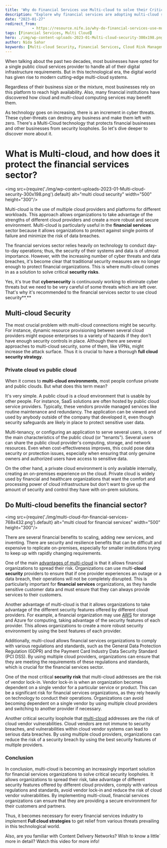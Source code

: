 ```yaml
---
title: 'Why do Financial Services use Multi-cloud to solve their Critical Security Loopholes?'
description: "Explore why financial services are adopting multi-cloud solutions to enhance security and mitigate critical risks. This post delves into how multi-cloud environments offer robust protection against cyber threats, vendor lock-in, and cloud vendor vulnerabilities while ensuring compliance with regulations and standards. Discover the benefits and strategies financial institutions use to secure their digital infrastructure in a multi-cloud setting."
date: "2023-01-27"
redirect_from: 
            - https://resource.nife.io/why-do-financial-services-use-multi-cloud-to-solve-their-critical-security-loopholes/
tags: [Financial Services, Multi Cloud]
hero: ./img/wp-content-uploads-2023-01-Multi-cloud-security-300x198.png
author: Nida Sahar
keywords: [Multi-cloud Security, Financial Services, Cloud Risk Management, Vendor Lock-in, Cyber Threat Protection, Compliance]
---
```

When talking about the past two decades, most businesses have opted for a single public cloud services provider to handle all of their digital infrastructure requirements. But in this technological era, the digital world has given rise to modern cutting-edge multi-cloud systems.

Regardless of their business size or the mixture, most businesses rely on this platform to reach high availability. Also, many financial institutions have discovered how cloud and multi-cloud computing services may benefit them.

As technology goes on increasing, there is an increment in cyber threats. These cyber-threats can destroy any business and make them left with zero. There's a Multi-Cloud technology that protects financial businesses and other businesses from security loopholes. So let's dive deeper to discover more about it.

# **What is Multi-cloud, and how does it protect the financial services sector?**

<img src={require('./img/wp-content-uploads-2023-01-Multi-cloud-security-300x198.png').default} alt="multi cloud security" width="500" height="300"/>
<br/>


 

Multi-cloud is the use of multiple cloud providers and platforms for different workloads. This approach allows organizations to take advantage of the strengths of different cloud providers and create a more robust and secure environment. Multi-cloud is particularly useful in the **financial services** sector because it allows organizations to protect against single points of failure and minimize the risk of data breaches.

The financial services sector relies heavily on technology to conduct day-to-day operations; thus, the security of their systems and data is of utmost importance. However, with the increasing number of cyber threats and data breaches, it's become clear that traditional security measures are no longer enough to protect financial organizations. This is where multi-cloud comes in as a solution to solve critical **security risks**.

Yes, it's true that **cybersecurity** is continuously working to eliminate cyber threats but we need to be very careful of some threats which are left over. That's why it's recommended to the financial services sector to use cloud security**.**

## **Multi-cloud Security**

The most crucial problem with multi-cloud connections might be security. For instance, dynamic resource provisioning between several cloud providers might expose enterprises to a variety of hazards if they don't have enough security controls in place. Although there are several approaches to multi-cloud security, some of them, like VPNs, might increase the attack surface. Thus it is crucial to have a thorough **full cloud security strategy**.

### **Private cloud vs public cloud**

When it comes to **multi-cloud environments**, most people confuse private and public clouds. But what does this term mean?

It's very simple. A public cloud is a cloud environment that is usable by other people. For instance, SaaS solutions are often hosted by public cloud service providers. Typically, these vendors provide managed services like routine maintenance and redundancy. The application can be viewed and used by anybody outside of the company that developed it, even though security safeguards are likely in place to protect sensitive user data.

Multi-tenancy, or configuring an application to serve several users, is one of the main characteristics of the public cloud (or "tenants"). Several users can share the public cloud provider's computing, storage, and network resources. Even when cost-effectiveness improves, this could pose data security or protection issues, especially when ensuring that only genuine owners and authorized users have access to sensitive data.

On the other hand, a private cloud environment is only available internally, creating an on-premises experience on the cloud. Private cloud is widely used by financial and healthcare organizations that want the comfort and processing power of cloud infrastructure but don't want to give up the amount of security and control they have with on-prem solutions.

## **Do Multi-cloud benefits the financial sector?**

<img src={require('./img/multi-cloud-for-financial-services-768x432.png').default} alt="multi cloud for financial services" width="500" height="300"/>
<br/>


 

There are several financial benefits to scaling, adding new services, and inventing. There are security and resilience benefits that can be difficult and expensive to replicate on-premises, especially for smaller institutions trying to keep up with rapidly changing requirements.

One of the main [advantages of multi-cloud](/blog/latest-multi-cloud-market-trends-in-2022-2023/) is that it allows financial organizations to spread their risk. Organizations can use multi-**cloud security** providers to ensure that if one provider experiences an outage or a data breach, their operations will not be completely disrupted. This is particularly important for **financial services** organizations, as they handle sensitive customer data and must ensure that they can always provide services to their customers.

Another advantage of multi-cloud is that it allows organizations to take advantage of the different security features offered by different cloud providers. For example, a financial organization may use [AWS](https://aws.amazon.com/) for storage and Azure for computing, taking advantage of the security features of each provider. This allows organizations to create a more robust security environment by using the best features of each provider.

Additionally, multi-cloud allows financial services organizations to comply with various regulations and standards, such as the General Data Protection Regulation (GDPR) and the Payment Card Industry Data Security Standard (PCI DSS). By using multiple cloud providers, organizations can ensure that they are meeting the requirements of these regulations and standards, which is crucial for the financial services sector.

One of the most critical **security risk** that multi-cloud addresses are the risk of vendor lock-in. Vendor lock-in is when an organization becomes dependent on a single vendor for a particular service or product. This can be a significant risk for financial services organizations, as they rely heavily on technology to conduct their operations. Organizations can avoid becoming dependent on a single vendor by using multiple cloud providers and switching to another provider if necessary.

Another critical security loophole that [multi-cloud](/blog/why-multi-cloud-is-the-first-choice-of-financial-services-to-become-cloud-native/) addresses are the risk of cloud vendor vulnerabilities. Cloud vendors are not immune to security breaches, and vulnerabilities within cloud vendor systems can lead to serious data breaches. By using multiple cloud providers, organizations can reduce the risk of a security breach by using the best security features of multiple providers.

### **Conclusion**

In conclusion, multi-cloud is becoming an increasingly important solution for financial services organizations to solve critical security loopholes. It allows organizations to spread their risk, take advantage of different security features offered by different cloud providers, comply with various regulations and standards, avoid vendor lock-in and reduce the risk of cloud vendor vulnerabilities. By implementing multi-cloud, financial services organizations can ensure that they are providing a secure environment for their customers and partners.

Thus, it becomes necessary for every financial services industry to implement **Full cloud strategies** to get relief from various threats prevailing in this technological world.

Also, are you familiar with Content Delivery Networks? Wish to know a little` more in detail? Watch this video for more info!



